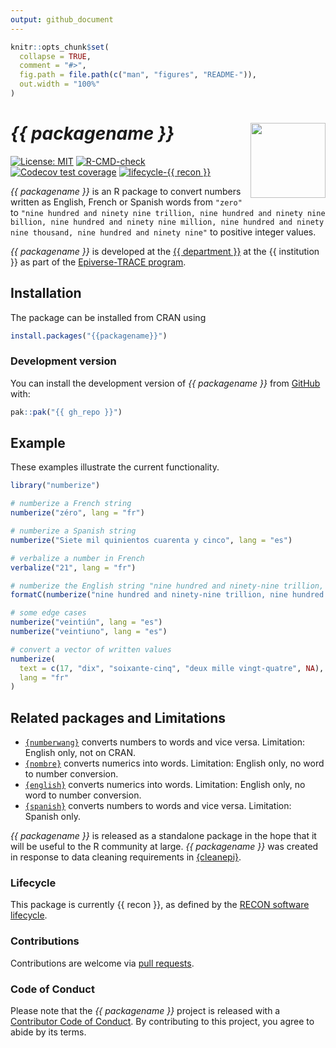 ```yaml
---
output: github_document
---
```


<!-- README.md is generated from README.Rmd. Please edit that file. -->
<!-- The code to render this README is stored in .github/workflows/render-readme.yaml -->
<!-- Variables marked with double curly braces will be transformed beforehand: -->
<!-- `packagename` is extracted from the DESCRIPTION file -->
<!-- `gh_repo` is extracted via a special environment variable in GitHub Actions -->


```r
knitr::opts_chunk$set(
  collapse = TRUE,
  comment = "#>",
  fig.path = file.path(c("man", "figures", "README-")),
  out.width = "100%"
)
```

# _{{ packagename }}_ <img src="man/figures/logo.svg" align="right" width="120" />

<!-- badges: start -->
[![License: MIT](https://img.shields.io/badge/License-MIT-yellow.svg)](https://opensource.org/license/mit)
[![R-CMD-check](https://github.com/{{ gh_repo }}/actions/workflows/R-CMD-check.yaml/badge.svg)](https://github.com/{{ gh_repo }}/actions/workflows/R-CMD-check.yaml)
[![Codecov test coverage](https://codecov.io/gh/{{ gh_repo }}/branch/main/graph/badge.svg)](https://app.codecov.io/gh/{{ gh_repo }}?branch=main)
[![lifecycle-{{ recon }}](https://www.reconverse.org/images/badge-{{ recon }}.svg)](https://www.reconverse.org/lifecycle.html#{{ recon }})
<!-- [![CRAN status](https://www.r-pkg.org/badges/version/{{ packagename }})](https://CRAN.R-project.org/package={{ packagename }}) -->

<!-- badges: end -->

_{{ packagename }}_ is an R package to convert numbers written as English, French or Spanish words from `"zero"` to `"nine hundred and ninety nine trillion, nine hundred and ninety nine billion, nine hundred and ninety nine million, nine hundred and ninety nine thousand, nine hundred and ninety nine"` to positive integer values.

<!-- This sentence is optional and can be removed -->
_{{ packagename }}_ is developed at the [{{ department }}]({{ department_url }}) at the {{ institution }} as part of the [Epiverse-TRACE program](https://data.org/initiatives/epiverse/).


## Installation

The package can be installed from CRAN using

```r
install.packages("{{packagename}}")
```

### Development version

You can install the development version of _{{ packagename }}_ from
[GitHub](https://github.com/) with:

```r
pak::pak("{{ gh_repo }}")
```

## Example

These examples illustrate the current functionality.

```r
library("numberize")

# numberize a French string
numberize("zéro", lang = "fr")

# numberize a Spanish string
numberize("Siete mil quinientos cuarenta y cinco", lang = "es")

# verbalize a number in French
verbalize("21", lang = "fr")

# numberize the English string "nine hundred and ninety-nine trillion, nine hundred and ninety-nine billion, nine hundred and ninety-nine million, nine hundred and ninety-nine thousand, nine hundred and ninety-nine" # nolint: line_length_linter.
formatC(numberize("nine hundred and ninety-nine trillion, nine hundred and ninety-nine billion, nine hundred and ninety-nine million, nine hundred and ninety-nine thousand, nine hundred and ninety-nine"), big.mark = ",", format = "fg") # nolint: line_length_linter.

# some edge cases
numberize("veintiún", lang = "es")
numberize("veintiuno", lang = "es")

# convert a vector of written values
numberize(
  text = c(17, "dix", "soixante-cinq", "deux mille vingt-quatre", NA),
  lang = "fr"
)
```

## Related packages and Limitations
- [`{numberwang}`](https://github.com/coolbutuseless/numberwang) converts numbers to words and vice versa. Limitation: English only, not on CRAN.
- [`{nombre}`](https://CRAN.R-project.org/package=nombre) converts numerics into words. Limitation: English only, no word to number conversion.
- [`{english}`](https://CRAN.R-project.org/package=english) converts numerics into words. Limitation: English only, no word to number conversion.
- [`{spanish}`](https://CRAN.R-project.org/package=spanish) converts numbers to words and vice versa. Limitation: Spanish only.

_{{ packagename }}_ is released as a standalone package in the hope that it will be useful to the R community at large. _{{ packagename }}_ was created in response to data cleaning requirements in [{cleanepi}](https://github.com/epiverse-trace/cleanepi).

### Lifecycle

This package is currently {{ recon }}, as defined by the [RECON software
lifecycle](https://www.reconverse.org/lifecycle.html).

### Contributions

Contributions are welcome via [pull requests](https://github.com/{{ gh_repo }}/pulls).

### Code of Conduct

Please note that the _{{ packagename }}_ project is released with a 
[Contributor Code of Conduct](https://github.com/epiverse-trace/.github/blob/main/CODE_OF_CONDUCT.md).
By contributing to this project, you agree to abide by its terms.
